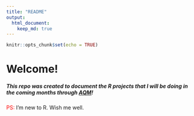 ```yaml
---
title: "README"
output: 
  html_document: 
    keep_md: true
---
```


```r
knitr::opts_chunk$set(echo = TRUE)
```

# Welcome!
##### This repo was created to document the R projects that I will be doing in the coming months through [AQM](http://www.aqm.io/)!

<font color="red">PS:</font> I'm new to R. Wish me well.